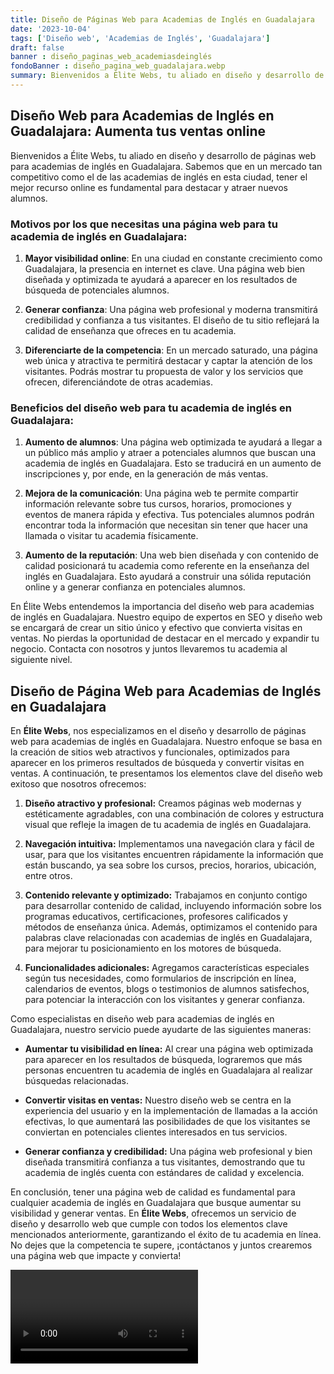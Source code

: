 ```yaml
---
title: Diseño de Páginas Web para Academias de Inglés en Guadalajara
date: '2023-10-04'
tags: ['Diseño web', 'Academias de Inglés', 'Guadalajara']
draft: false
banner : diseño_paginas_web_academiasdeinglés
fondoBanner : diseño_pagina_web_guadalajara.webp
summary: Bienvenidos a Élite Webs, tu aliado en diseño y desarrollo de páginas web para academias de inglés en Guadalajara. Sabemos que en un mercado tan competitivo como el de las academias de inglés en esta ciudad, tener el mejor recurso online es fundamental para destacar y atraer nuevos alumnos.
---
```


## Diseño Web para Academias de Inglés en Guadalajara: Aumenta tus ventas online

Bienvenidos a Élite Webs, tu aliado en diseño y desarrollo de páginas web para academias de inglés en Guadalajara. Sabemos que en un mercado tan competitivo como el de las academias de inglés en esta ciudad, tener el mejor recurso online es fundamental para destacar y atraer nuevos alumnos.

### Motivos por los que necesitas una página web para tu academia de inglés en Guadalajara:

1. **Mayor visibilidad online**: En una ciudad en constante crecimiento como Guadalajara, la presencia en internet es clave. Una página web bien diseñada y optimizada te ayudará a aparecer en los resultados de búsqueda de potenciales alumnos.

2. **Generar confianza**: Una página web profesional y moderna transmitirá credibilidad y confianza a tus visitantes. El diseño de tu sitio reflejará la calidad de enseñanza que ofreces en tu academia.

3. **Diferenciarte de la competencia**: En un mercado saturado, una página web única y atractiva te permitirá destacar y captar la atención de los visitantes. Podrás mostrar tu propuesta de valor y los servicios que ofrecen, diferenciándote de otras academias.

### Beneficios del diseño web para tu academia de inglés en Guadalajara:

1. **Aumento de alumnos**: Una página web optimizada te ayudará a llegar a un público más amplio y atraer a potenciales alumnos que buscan una academia de inglés en Guadalajara. Esto se traducirá en un aumento de inscripciones y, por ende, en la generación de más ventas.

2. **Mejora de la comunicación**: Una página web te permite compartir información relevante sobre tus cursos, horarios, promociones y eventos de manera rápida y efectiva. Tus potenciales alumnos podrán encontrar toda la información que necesitan sin tener que hacer una llamada o visitar tu academia físicamente.

3. **Aumento de la reputación**: Una web bien diseñada y con contenido de calidad posicionará tu academia como referente en la enseñanza del inglés en Guadalajara. Esto ayudará a construir una sólida reputación online y a generar confianza en potenciales alumnos.

En Élite Webs entendemos la importancia del diseño web para academias de inglés en Guadalajara. Nuestro equipo de expertos en SEO y diseño web se encargará de crear un sitio único y efectivo que convierta visitas en ventas. No pierdas la oportunidad de destacar en el mercado y expandir tu negocio. Contacta con nosotros y juntos llevaremos tu academia al siguiente nivel.

<GifSeo />

<Cta />

## Diseño de Página Web para Academias de Inglés en Guadalajara

En **Élite Webs**, nos especializamos en el diseño y desarrollo de páginas web para academias de inglés en Guadalajara. Nuestro enfoque se basa en la creación de sitios web atractivos y funcionales, optimizados para aparecer en los primeros resultados de búsqueda y convertir visitas en ventas. A continuación, te presentamos los elementos clave del diseño web exitoso que nosotros ofrecemos:

1. **Diseño atractivo y profesional:** Creamos páginas web modernas y estéticamente agradables, con una combinación de colores y estructura visual que refleje la imagen de tu academia de inglés en Guadalajara.

2. **Navegación intuitiva:** Implementamos una navegación clara y fácil de usar, para que los visitantes encuentren rápidamente la información que están buscando, ya sea sobre los cursos, precios, horarios, ubicación, entre otros.

3. **Contenido relevante y optimizado:** Trabajamos en conjunto contigo para desarrollar contenido de calidad, incluyendo información sobre los programas educativos, certificaciones, profesores calificados y métodos de enseñanza única. Además, optimizamos el contenido para palabras clave relacionadas con academias de inglés en Guadalajara, para mejorar tu posicionamiento en los motores de búsqueda.

4. **Funcionalidades adicionales:** Agregamos características especiales según tus necesidades, como formularios de inscripción en línea, calendarios de eventos, blogs o testimonios de alumnos satisfechos, para potenciar la interacción con los visitantes y generar confianza.

Como especialistas en diseño web para academias de inglés en Guadalajara, nuestro servicio puede ayudarte de las siguientes maneras:

- **Aumentar tu visibilidad en línea:** Al crear una página web optimizada para aparecer en los resultados de búsqueda, lograremos que más personas encuentren tu academia de inglés en Guadalajara al realizar búsquedas relacionadas.

- **Convertir visitas en ventas:** Nuestro diseño web se centra en la experiencia del usuario y en la implementación de llamadas a la acción efectivas, lo que aumentará las posibilidades de que los visitantes se conviertan en potenciales clientes interesados en tus servicios.

- **Generar confianza y credibilidad:** Una página web profesional y bien diseñada transmitirá confianza a tus visitantes, demostrando que tu academia de inglés cuenta con estándares de calidad y excelencia.

En conclusión, tener una página web de calidad es fundamental para cualquier academia de inglés en Guadalajara que busque aumentar su visibilidad y generar ventas. En **Élite Webs**, ofrecemos un servicio de diseño y desarrollo web que cumple con todos los elementos clave mencionados anteriormente, garantizando el éxito de tu academia en línea. No dejes que la competencia te supere, ¡contáctanos y juntos crearemos una página web que impacte y convierta!

<Video />

<CtaBot job='Academias de Inglés' city='Guadalajara'/>

<Gmaps query='Guadalajara+españa+maps' />